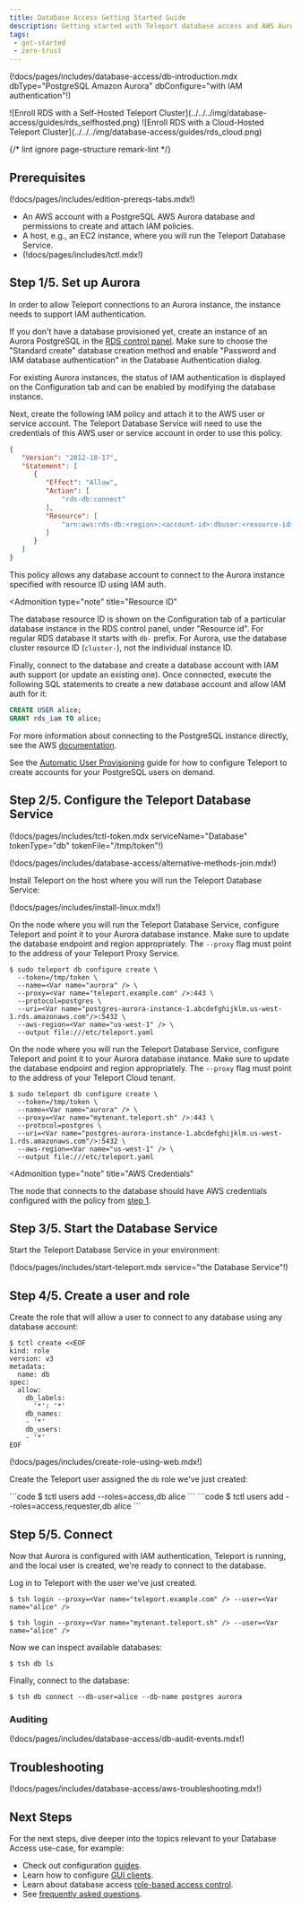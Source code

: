 ```yaml
---
title: Database Access Getting Started Guide
description: Getting started with Teleport database access and AWS Aurora PostgreSQL.
tags:
 - get-started
 - zero-trust
---
```


(!docs/pages/includes/database-access/db-introduction.mdx dbType="PostgreSQL Amazon Aurora" dbConfigure="with IAM authentication"!)

<Tabs>
<TabItem scope={["oss", "enterprise"]} label="Self-Hosted">
![Enroll RDS with a Self-Hosted Teleport Cluster](../../../img/database-access/guides/rds_selfhosted.png)
</TabItem>
<TabItem scope={["cloud"]} label="Teleport Enterprise Cloud">
![Enroll RDS with a Cloud-Hosted Teleport Cluster](../../../img/database-access/guides/rds_cloud.png)
</TabItem>

</Tabs>

{/* lint ignore page-structure remark-lint */}

## Prerequisites

(!docs/pages/includes/edition-prereqs-tabs.mdx!)

- An AWS account with a PostgreSQL AWS Aurora database and permissions to create
  and attach IAM policies.
- A host, e.g., an EC2 instance, where you will run the Teleport Database
  Service.
- (!docs/pages/includes/tctl.mdx!)

## Step 1/5. Set up Aurora

In order to allow Teleport connections to an Aurora instance, the instance needs
to support IAM authentication.

If you don't have a database provisioned yet, create an instance of an Aurora
PostgreSQL in the [RDS control panel](https://console.aws.amazon.com/rds/home).
Make sure to choose the "Standard create" database creation method and enable
"Password and IAM database authentication" in the Database Authentication dialog.

For existing Aurora instances, the status of IAM authentication is displayed on
the Configuration tab and can be enabled by modifying the database instance.

Next, create the following IAM policy and attach it to the AWS user or service
account. The Teleport Database Service will need to use the credentials of this
AWS user or service account in order to use this policy.

```json
{
   "Version": "2012-10-17",
   "Statement": [
      {
         "Effect": "Allow",
         "Action": [
             "rds-db:connect"
         ],
         "Resource": [
             "arn:aws:rds-db:<region>:<account-id>:dbuser:<resource-id>/*"
         ]
      }
   ]
}
```

This policy allows any database account to connect to the Aurora instance specified
with resource ID using IAM auth.

<Admonition
  type="note"
  title="Resource ID"
>
  The database resource ID is shown on the Configuration tab of a particular
  database instance in the RDS control panel, under "Resource id". For regular
  RDS database it starts with `db-` prefix. For Aurora, use the database
  cluster resource ID (`cluster-`), not the individual instance ID.
</Admonition>

Finally, connect to the database and create a database account with IAM auth
support (or update an existing one). Once connected, execute the following
SQL statements to create a new database account and allow IAM auth for it:

```sql
CREATE USER alice;
GRANT rds_iam TO alice;
```
For more information about connecting to the PostgreSQL instance directly,
see the AWS [documentation](https://docs.aws.amazon.com/AmazonRDS/latest/UserGuide/USER_ConnectToPostgreSQLInstance.html).

See the [Automatic User Provisioning](./rbac.mdx) guide for how to configure Teleport to create accounts for your PostgreSQL users on demand.

## Step 2/5. Configure the Teleport Database Service

(!docs/pages/includes/tctl-token.mdx serviceName="Database" tokenType="db" tokenFile="/tmp/token"!)

(!docs/pages/includes/database-access/alternative-methods-join.mdx!)

Install Teleport on the host where you will run the Teleport Database Service:

(!docs/pages/includes/install-linux.mdx!)

<Tabs>
<TabItem scope={["oss", "enterprise"]} label="Self-Hosted">

On the node where you will run the Teleport Database Service, configure Teleport and
point it to your Aurora database instance. Make sure to update the database
endpoint and region appropriately. The `--proxy` flag must point to the
address of your Teleport Proxy Service.

```code
$ sudo teleport db configure create \
  --token=/tmp/token \
  --name=<Var name="aurora" /> \
  --proxy=<Var name="teleport.example.com" />:443 \
  --protocol=postgres \
  --uri=<Var name="postgres-aurora-instance-1.abcdefghijklm.us-west-1.rds.amazonaws.com"/>:5432 \
  --aws-region=<Var name="us-west-1" /> \
  --output file:///etc/teleport.yaml
```

</TabItem>
<TabItem scope={["cloud"]} label="Teleport Enterprise Cloud">

On the node where you will run the Teleport Database Service, configure Teleport and
point it to your Aurora database instance. Make sure to update the database
endpoint and region appropriately. The `--proxy` flag must point to the
address of your Teleport Cloud tenant.

```code
$ sudo teleport db configure create \
  --token=/tmp/token \
  --name=<Var name="aurora" /> \
  --proxy=<Var name="mytenant.teleport.sh" />:443 \
  --protocol=postgres \
  --uri=<Var name="postgres-aurora-instance-1.abcdefghijklm.us-west-1.rds.amazonaws.com"/>:5432 \
  --aws-region=<Var name="us-west-1" /> \
  --output file:///etc/teleport.yaml
```

</TabItem>

</Tabs>

<Admonition
  type="note"
  title="AWS Credentials"
>
  The node that connects to the database should have AWS credentials configured
  with the policy from [step 1](#step-15-set-up-aurora).
</Admonition>

## Step 3/5. Start the Database Service

Start the Teleport Database Service in your environment:

(!docs/pages/includes/start-teleport.mdx service="the Database Service"!)

## Step 4/5. Create a user and role

Create the role that will allow a user to connect to any database using any
database account:

```code
$ tctl create <<EOF
kind: role
version: v3
metadata:
  name: db
spec:
  allow:
    db_labels:
      '*': '*'
    db_names:
    - '*'
    db_users:
    - '*'
EOF
```

(!docs/pages/includes/create-role-using-web.mdx!)

Create the Teleport user assigned the `db` role we've just created:

<Tabs>
<TabItem scope={["oss"]} label="Teleport Community Edition">
```code
$ tctl users add --roles=access,db alice
```
</TabItem>
<TabItem scope={["enterprise", "cloud"]} label="Commercial">
```code
$ tctl users add --roles=access,requester,db alice
```
</TabItem>

</Tabs>

## Step 5/5. Connect

Now that Aurora is configured with IAM authentication, Teleport is running, and
the local user is created, we're ready to connect to the database.

Log in to Teleport with the user we've just created.

<Tabs>
<TabItem scope={["oss", "enterprise"]} label="Self-Hosted">

```code
$ tsh login --proxy=<Var name="teleport.example.com" /> --user=<Var name="alice" />
```

</TabItem>
<TabItem scope={["cloud"]} label="Teleport Enterprise Cloud">

```code
$ tsh login --proxy=<Var name="mytenant.teleport.sh" /> --user=<Var name="alice" />
```

</TabItem>

</Tabs>

Now we can inspect available databases:

```code
$ tsh db ls
```

Finally, connect to the database:

```code
$ tsh db connect --db-user=alice --db-name postgres aurora
```

### Auditing

(!docs/pages/includes/database-access/db-audit-events.mdx!)

## Troubleshooting

(!docs/pages/includes/database-access/aws-troubleshooting.mdx!)

## Next Steps

For the next steps, dive deeper into the topics relevant to your Database
Access use-case, for example:

- Check out configuration [guides](guides/guides.mdx).
- Learn how to configure [GUI clients](../../connect-your-client/gui-clients.mdx).
- Learn about database access [role-based access control](./rbac.mdx).
- See [frequently asked questions](./faq.mdx).

